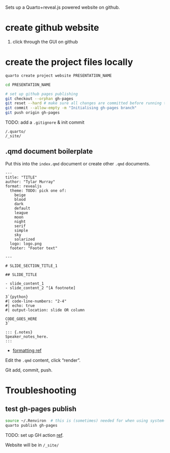 Sets up a Quarto+reveal.js powered website on github.

# create github website
1. click through the GUI on github

# create the project files locally
```bash
quarto create project website PRESENTATION_NAME

cd PRESENTATION_NAME

# set up github pages publishing
git checkout --orphan gh-pages
git reset --hard # make sure all changes are committed before running this!
git commit --allow-empty -m "Initialising gh-pages branch"
git push origin gh-pages
```

TODO: add a `.gitignore` & init commit
```.gitignore
/.quarto/
/_site/
```

## .qmd document boilerplate
Put this into the `index.qmd` document or create other `.qmd` documents.

```qmd
---
title: "TITLE"
author: "Tylar Murray"
format: revealjs
  theme: TODO: pick one of:
    beige
    blood
    dark
    default
    league
    moon
    night
    serif
    simple
    sky
    solarized
  logo: logo.png
  footer: "Footer text"

---

# SLIDE_SECTION_TITLE_1

## SLIDE_TITLE

- slide_content_1
- slide_content_2 ^[A footnote]

3`{python}
#| code-line-numbers: "2-4"
#| echo: true
#| output-location: slide OR column

CODE_GOES_HERE
3`

::: {.notes}
Speaker_notes_here.
:::
```

* [formatting ref](https://quarto.org/docs/presentations/revealjs/)

Edit the `.qmd` content, click "render".

Git add, commit, push.

# Troubleshooting
## test gh-pages publish
```bash
source ~/.Renviron  # this is (sometimes) needed for when using system-specific configs (like rgee)
quarto publish gh-pages
```

TODO: set up GH action [ref](https://quarto.org/docs/publishing/github-pages.html).

Website will be in `/_site/`

